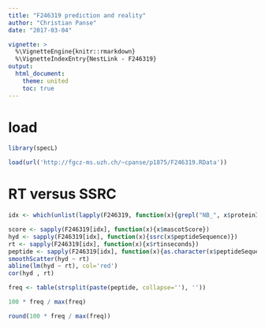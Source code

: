 ```yaml
---
title: "F246319 prediction and reality"
author: "Christian Panse"
date: "2017-03-04"

vignette: >
  %\VignetteEngine{knitr::rmarkdown}
  %\VignetteIndexEntry{NestLink - F246319}
output:
  html_document:
    theme: united	
    toc: true
---
```


# load

```r
library(specL)
```

```r
load(url('http://fgcz-ms.uzh.ch/~cpanse/p1875/F246319.RData'))
```


# RT versus SSRC

```r
idx <- which(unlist(lapply(F246319, function(x){grepl("NB_", x$proteinInformation) && x$mascotScore > 30})))

score <- sapply(F246319[idx], function(x){x$mascotScore})
hyd <- sapply(F246319[idx], function(x){ssrc(x$peptideSequence)})
rt <- sapply(F246319[idx], function(x){x$rtinseconds})
peptide <- sapply(F246319[idx], function(x){as.character(x$peptideSequence)})
smoothScatter(hyd ~ rt)
abline(lm(hyd ~ rt), col='red')
cor(hyd , rt)

```


```r
freq <- table(strsplit(paste(peptide, collapse=''), ''))

100 * freq / max(freq)

round(100 * freq / max(freq))
```
